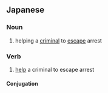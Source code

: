 ==Japanese==
{{ja-kanjitab|いん|ひ|k2=ぴ|yomi=on}}

===Noun===
{{ja-noun|いんぴ}}

# helping a [[criminal]] to [[escape]] arrest

===Verb===
{{ja-verb-suru|tr=trans|いんぴ}}

# [[help]] a criminal to escape arrest

====Conjugation====
{{ja-suru|いんぴ}}